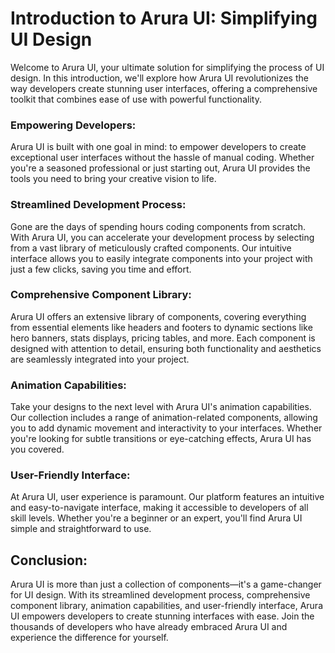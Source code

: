 # **Introduction to Arura UI: Simplifying UI Design**

Welcome to Arura UI, your ultimate solution for simplifying the process of UI design. In this introduction, we'll explore how Arura UI revolutionizes the way developers create stunning user interfaces, offering a comprehensive toolkit that combines ease of use with powerful functionality.

### **Empowering Developers:**

Arura UI is built with one goal in mind: to empower developers to create exceptional user interfaces without the hassle of manual coding. Whether you're a seasoned professional or just starting out, Arura UI provides the tools you need to bring your creative vision to life.

### **Streamlined Development Process:**

Gone are the days of spending hours coding components from scratch. With Arura UI, you can accelerate your development process by selecting from a vast library of meticulously crafted components. Our intuitive interface allows you to easily integrate components into your project with just a few clicks, saving you time and effort.

### **Comprehensive Component Library:**

Arura UI offers an extensive library of components, covering everything from essential elements like headers and footers to dynamic sections like hero banners, stats displays, pricing tables, and more. Each component is designed with attention to detail, ensuring both functionality and aesthetics are seamlessly integrated into your project.

### **Animation Capabilities:**

Take your designs to the next level with Arura UI's animation capabilities. Our collection includes a range of animation-related components, allowing you to add dynamic movement and interactivity to your interfaces. Whether you're looking for subtle transitions or eye-catching effects, Arura UI has you covered.

### **User-Friendly Interface:**

At Arura UI, user experience is paramount. Our platform features an intuitive and easy-to-navigate interface, making it accessible to developers of all skill levels. Whether you're a beginner or an expert, you'll find Arura UI simple and straightforward to use.

## **Conclusion:**

Arura UI is more than just a collection of components—it's a game-changer for UI design. With its streamlined development process, comprehensive component library, animation capabilities, and user-friendly interface, Arura UI empowers developers to create stunning interfaces with ease. Join the thousands of developers who have already embraced Arura UI and experience the difference for yourself.